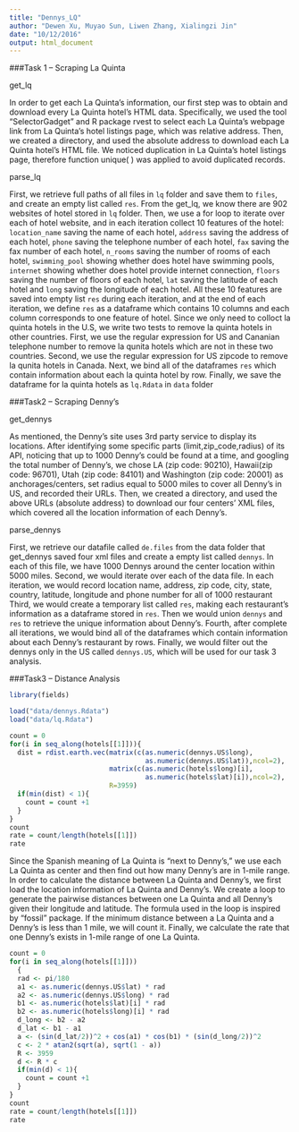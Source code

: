 ```yaml
---
title: "Dennys_LQ"
author: "Dewen Xu, Muyao Sun, Liwen Zhang, Xialingzi Jin"
date: "10/12/2016"
output: html_document
---
```


###Task 1 – Scraping La Quinta

get_lq

In order to get each La Quinta’s information, our first step was to obtain and download every La Quinta hotel’s HTML data. Specifically, we used the tool “SelectorGadget” and R package rvest to select each La Quinta’s webpage link from La Quinta's hotel listings page, which was relative address. Then, we created a directory, and used the absolute address to download each La Quinta hotel’s HTML file. We noticed duplication in La Quinta's hotel listings page, therefore function unique( ) was applied to avoid duplicated records.

parse_lq

First, we retrieve full paths of all files in `lq` folder and save them to `files`, and create an empty list called `res`. From the get_lq, we know there are 902 websites of hotel stored in `lq` folder. Then, we use a for loop to iterate over each of hotel website, and in each iteration collect 10 features of the hotel: `location_name` saving the name of each hotel, `address` saving the address of each hotel, `phone` saving the telephone number of each hotel, `fax` saving the fax number of each hotel, `n_rooms` saving the number of rooms of each hotel, `swimming_pool` showing whether does hotel have swimming pools, `internet` showing whether does hotel provide internet connection, `floors` saving the number of floors of each hotel,  `lat` saving the latitude of each hotel and `long` saving the longitude of each hotel. All these 10 features are saved into empty list `res` during each iteration, and at the end of each iteration, we define `res` as a dataframe which contains 10 columns and each column corresponds to one feature of hotel. Since we only need to colloct la quinta hotels in the U.S, we write two tests to remove la quinta hotels in other countries. First, we use the regular expression for US and Cananian telephone number to remove la qunita hotels which are not in these two countries. Second, we use the regular expression for US zipcode to remove la qunita hotels in Canada. Next, we bind all of the dataframes `res` which contain information about each la quinta hotel by row. Finally, we save the dataframe for la quinta hotels as `lq.Rdata` in `data` folder

###Task2 – Scraping Denny’s

get_dennys

As mentioned, the Denny’s site uses 3rd party service to display its locations. After identifying some specific parts (limit,zip_code,radius) of its API, noticing that up to 1000 Denny’s could be found at a time, and googling the total number of Denny’s, we chose LA (zip code: 90210), Hawaii(zip code: 96701), Utah (zip code: 84101) and Washington (zip code: 20001) as anchorages/centers, set radius equal to 5000 miles to cover all Denny’s in US, and recorded their URLs. Then, we created a directory, and used the above URLs (absolute address) to download our four centers’ XML files, which covered all the location information of each Denny’s.

parse_dennys

First, we retrieve our datafile called `de.files` from the data folder that get_dennys saved four xml files and create a empty list called `dennys`. In each of this file, we have 1000 Dennys around the center location within 5000 miles. Second, we would iterate over each of the data file. In each iteration, we would record location name, address, zip code, city, state, country, latitude, longitude and phone number for all of 1000 restaurant Third, we would create a temporary list called `res`, making each restaurant's information as a dataframe stored in `res`. Then we would union `dennys` and `res` to retrieve the unique information about Denny's. Fourth, after complete all iterations, we would bind all of the dataframes which contain information about each Denny's restaurant by rows. Finally, we would filter out the dennys only in the US called `dennys.US`, which will be used for our task 3 analysis. 


###Task3 – Distance Analysis


```r
library(fields)

load("data/dennys.Rdata")
load("data/lq.Rdata")

count = 0
for(i in seq_along(hotels[[1]])){
  dist = rdist.earth.vec(matrix(c(as.numeric(dennys.US$long),
                                  as.numeric(dennys.US$lat)),ncol=2),
                         matrix(c(as.numeric(hotels$long)[i],
                                  as.numeric(hotels$lat)[i]),ncol=2),
                         R=3959)
  if(min(dist) < 1){
    count = count +1
  }
}
count
rate = count/length(hotels[[1]])
rate
```
Since the Spanish meaning of La Quinta is “next to Denny’s,” we use each La Quinta as center and then find out how many Denny’s are in 1-mile range. In order to calculate the distance between La Quinta and Denny’s, we first load the location information of La Quinta and Denny’s. We create a loop to generate the pairwise distances between one La Quinta and all Denny’s given their longitude and latitude. The formula used in the loop is inspired by “fossil” package. If the minimum distance between a La Quinta and a Denny’s is less than 1 mile, we will count it. Finally, we calculate the rate that one Denny’s exists in 1-mile range of one La Quinta. 


```r
count = 0
for(i in seq_along(hotels[[1]]))
  {
  rad <- pi/180
  a1 <- as.numeric(dennys.US$lat) * rad
  a2 <- as.numeric(dennys.US$long) * rad
  b1 <- as.numeric(hotels$lat)[i] * rad
  b2 <- as.numeric(hotels$long)[i] * rad
  d_long <- b2 - a2
  d_lat <- b1 - a1
  a <- (sin(d_lat/2))^2 + cos(a1) * cos(b1) * (sin(d_long/2))^2
  c <- 2 * atan2(sqrt(a), sqrt(1 - a))
  R <- 3959
  d <- R * c
  if(min(d) < 1){
    count = count +1
  }
}
count
rate = count/length(hotels[[1]])
rate
```

